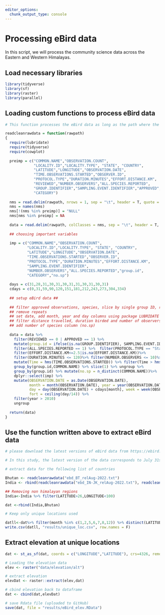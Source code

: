 ```yaml
---
editor_options: 
  chunk_output_type: console
---
```


# Processing eBird data

In this script, we will process the community science data across the Eastern and Western Himalayas. 

## Load necessary libraries
```r
library(tidyverse)
library(sf)
library(raster)
library(parallel)
```

## Loading custom functions to process eBird data
```r
# This function processes the eBird data as long as the path where the data is stored and list of countries are mentioned 

readcleanrawdata = function(rawpath)
{
  require(lubridate)
  require(tidyverse)
  require(cowplot)
  
  preimp = c("COMMON.NAME","OBSERVATION.COUNT",
             "LOCALITY.ID","LOCALITY.TYPE", "STATE", "COUNTRY",
             "LATITUDE","LONGITUDE","OBSERVATION.DATE",
             "TIME.OBSERVATIONS.STARTED","OBSERVER.ID",
             "PROTOCOL.TYPE","DURATION.MINUTES","EFFORT.DISTANCE.KM",
             "REVIEWED","NUMBER.OBSERVERS","ALL.SPECIES.REPORTED",
             "GROUP.IDENTIFIER","SAMPLING.EVENT.IDENTIFIER","APPROVED",
             "CATEGORY")
  
  nms = read.delim(rawpath, nrows = 1, sep = "\t", header = T, quote = "", stringsAsFactors = F, na.strings = c(""," ",NA))
  nms = names(nms)
  nms[!(nms %in% preimp)] = "NULL"
  nms[nms %in% preimp] = NA
  
  data = read.delim(rawpath, colClasses = nms, sep = "\t", header = T, quote = "", stringsAsFactors = F, na.strings = c(""," ",NA))
  
  ## choosing important variables
  
  imp = c("COMMON.NAME","OBSERVATION.COUNT",
          "LOCALITY.ID","LOCALITY.TYPE", "STATE", "COUNTRY",
          "LATITUDE","LONGITUDE","OBSERVATION.DATE",
          "TIME.OBSERVATIONS.STARTED","OBSERVER.ID",
          "PROTOCOL.TYPE","DURATION.MINUTES","EFFORT.DISTANCE.KM",
          "SAMPLING.EVENT.IDENTIFIER",    
          "NUMBER.OBSERVERS","ALL.SPECIES.REPORTED","group.id",
          "CATEGORY","no.sp")
  
  days = c(31,28,31,30,31,30,31,31,30,31,30,31)
  cdays = c(0,31,59,90,120,151,181,212,243,273,304,334)
  
  ## setup eBird data ##
  
  ## filter approved observations, species, slice by single group ID, remove repetitions
  ## remove repeats
  ## set date, add month, year and day columns using package LUBRIDATE
  ## filter distance travelled, duration birded and number of observers
  ## add number of species column (no.sp)
  
  data = data %>%
    filter(REVIEWED == 0 | APPROVED == 1) %>%
    mutate(group.id = ifelse(is.na(GROUP.IDENTIFIER), SAMPLING.EVENT.IDENTIFIER, GROUP.IDENTIFIER)) %>%
    filter(ALL.SPECIES.REPORTED == 1) %>%  filter(PROTOCOL.TYPE == "Stationary"| PROTOCOL.TYPE == "Traveling")%>%
    filter(EFFORT.DISTANCE.KM<=2.5|is.na(EFFORT.DISTANCE.KM))%>%
    filter(DURATION.MINUTES <= 120)%>% filter(NUMBER.OBSERVERS <= 10)%>%
    mutate(Time = hms(TIME.OBSERVATIONS.STARTED)) %>% filter(Time > hms("4:00:00") & Time < hms("19:00:00"))%>%
    group_by(group.id,COMMON.NAME) %>% slice(1) %>% ungroup %>%
    group_by(group.id) %>% mutate(no.sp = n_distinct(COMMON.NAME))%>%
    dplyr::select(imp) %>%
    mutate(OBSERVATION.DATE = as.Date(OBSERVATION.DATE), 
           month = month(OBSERVATION.DATE), year = year(OBSERVATION.DATE),
           day = day(OBSERVATION.DATE) + cdays[month], week = week(OBSERVATION.DATE),
           fort = ceiling(day/14)) %>%
    filter(year > 2010)
    ungroup
  
  return(data)
}
```

## Use the function written above to extract eBird data
```r
# please download the latest versions of eBird data from https://ebird.org/data/download and set the file path accordingly. Since these two datasets are extremely large, we have not uploaded the same to github.

# In this study, the latest version of the data corresponds to July 31st 2021

# extract data for the following list of countries

Bhutan <- readcleanrawdata("ebd_BT_relAug-2022.txt")
India <- rbind(readcleanrawdata("ebd_IN-JK_relAug-2022.txt"), readcleanrawdata("ebd_IN-LA_relAug-2022.txt"), readcleanrawdata("ebd_IN-HP_relAug-2022.txt"), readcleanrawdata("ebd_IN-AR_relAug-2022.txt"), readcleanrawdata("ebd_IN-WB_relAug-2022.txt"), readcleanrawdata("ebd_IN-UL_relAug-2022.txt"), readcleanrawdata("ebd_IN-SK_relAug-2022.txt"))

## Removing non himalayan regions
India<-India %>% filter(LATITUDE>26,LONGITUDE<100)

dat <-rbind(India,Bhutan)

# Keep only unique locations used

datll<-dat%>% filter(month %in% c(1,2,5,6,7,8,12)) %>% distinct(LATITUDE,LONGITUDE, .keep_all = T)%>%select(LOCALITY.ID,LATITUDE,LONGITUDE)
write.csv(datll, "results/unique_loc.csv", row.names = F)
```

## Extract elevation at unique locations
```r
dat <- st_as_sf(dat, coords = c("LONGITUDE","LATITUDE"), crs=4326, remove = "F")

# Loading the elevation data
elev <- raster("data/elevation/alt")

# extract elevation
elevDat <- raster::extract(elev,dat)

# cbind elevation back to dataframe
dat <- cbind(dat,elevDat)

# save Rdata file (uploaded to GitHub)
save(dat, file = "results/eBird_elev.RData")
```

